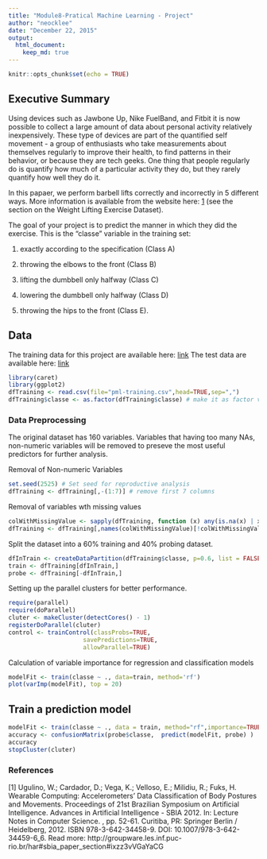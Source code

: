 ```yaml
---
title: "Module8-Pratical Machine Learning - Project"
author: "neocklee"
date: "December 22, 2015"
output:
  html_document:
    keep_md: true
---
```


```r
knitr::opts_chunk$set(echo = TRUE)
```

## Executive Summary
Using devices such as Jawbone Up, Nike FuelBand, and Fitbit it is now possible to collect a large amount of data about personal activity relatively inexpensively. These type of devices are part of the quantified self movement - a group of enthusiasts who take measurements about themselves regularly to improve their health, to find patterns in their behavior, or because they are tech geeks. One thing that people regularly do is quantify how much of a particular activity they do, but they rarely quantify how well they do it. 

In this papaer, we perform barbell lifts correctly and incorrectly in 5 different ways. More information is available from the website here: [1](http://groupware.les.inf.puc-rio.br/har) (see the section on the Weight Lifting Exercise Dataset). 

The goal of your project is to predict the manner in which they did the exercise. This is the "classe" variable in the training set: 

1. exactly according to the specification (Class A)

2. throwing the elbows to the front (Class B)

3. lifting the dumbbell only halfway (Class C)

4. lowering the dumbbell only halfway (Class D)

5. throwing the hips to the front (Class E).

## Data 

The training data for this project are available here: 
[link](https://d396qusza40orc.cloudfront.net/predmachlearn/pml-training.csv)
The test data are available here: 
[link](https://d396qusza40orc.cloudfront.net/predmachlearn/pml-testing.csv)

```r
library(caret)
library(ggplot2)
dfTraining <- read.csv(file="pml-training.csv",head=TRUE,sep=",")
dfTraining$classe <- as.factor(dfTraining$classe) # make it as factor variable
```
### Data Preprocessing
The original dataset has 160 variables. Variables that having too many NAs, non-numeric variables will be removed to preseve the most useful predictors for further analysis.

Removal of Non-numeric Variables
```r
set.seed(2525) # Set seed for reproductive analysis
dfTraining <- dfTraining[,-(1:7)] # remove first 7 columns
```

Removal of variables wth missing values
```r
colWithMissingValue <- sapply(dfTraining, function (x) any(is.na(x) | x == ""))
dfTraining <- dfTraining[,names(colWithMissingValue)[!colWithMissingValue]]
```

Split the dataset into a 60% training and 40% probing dataset.
```r
dfInTrain <- createDataPartition(dfTraining$classe, p=0.6, list = FALSE)
train <- dfTraining[dfInTrain,]
probe <- dfTraining[-dfInTrain,]
```
Setting up the parallel clusters for better performance.
```r
require(parallel)
require(doParallel)
cluter <- makeCluster(detectCores() - 1)
registerDoParallel(cluter)
control <- trainControl(classProbs=TRUE,
                     savePredictions=TRUE,
                     allowParallel=TRUE)
```
Calculation of variable importance for regression and classification models
```r
modelFit <- train(classe ~ ., data=train, method='rf')
plot(varImp(modelFit), top = 20)
```

## Train a prediction model

```r
modelFit <- train(classe ~ ., data = train, method="rf",importance=TRUE)
accuracy <- confusionMatrix(probe$classe,  predict(modelFit, probe) )
accuracy
stopCluster(cluter)
```



### References
[1] Ugulino, W.; Cardador, D.; Vega, K.; Velloso, E.; Milidiu, R.; Fuks, H. Wearable Computing: Accelerometers' Data Classification of Body Postures and Movements. Proceedings of 21st Brazilian Symposium on Artificial Intelligence. Advances in Artificial Intelligence - SBIA 2012. In: Lecture Notes in Computer Science. , pp. 52-61. Curitiba, PR: Springer Berlin / Heidelberg, 2012. ISBN 978-3-642-34458-9. DOI: 10.1007/978-3-642-34459-6_6.
Read more: http://groupware.les.inf.puc-rio.br/har#sbia_paper_section#ixzz3vVGaYaCG